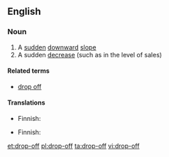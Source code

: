 ==English==

===Noun===
{{en-noun|sg=[[drop]]-[[off]]}}

# A [[sudden]] [[downward]] [[slope]]
# A sudden [[decrease]] (such as in the level of sales)

====Related terms====
* [[drop off]]

====Translations====
{{trans-top|sudden downward slope}}
* Finnish: {{t+|fi|pudotus}}
{{trans-mid}}
{{trans-bottom}}

{{trans-top|sudden decrease}}
* Finnish: {{t+|fi|pudotus}}
{{trans-mid}}
{{trans-bottom}}

[[et:drop-off]]
[[pl:drop-off]]
[[ta:drop-off]]
[[vi:drop-off]]